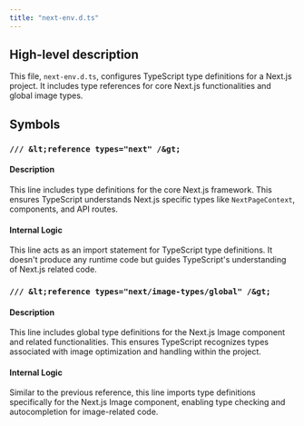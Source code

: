 ```yaml
---
title: "next-env.d.ts"
---
```


## High-level description
This file, `next-env.d.ts`, configures TypeScript type definitions for a Next.js project. It includes type references for core Next.js functionalities and global image types.

## Symbols
### `/// &lt;reference types="next" /&gt;`
#### Description
This line includes type definitions for the core Next.js framework. This ensures TypeScript understands Next.js specific types like `NextPageContext`, components, and API routes.

#### Internal Logic
This line acts as an import statement for TypeScript type definitions. It doesn't produce any runtime code but guides TypeScript's understanding of Next.js related code.

### `/// &lt;reference types="next/image-types/global" /&gt;`
#### Description
This line includes global type definitions for the Next.js Image component and related functionalities. This ensures TypeScript recognizes types associated with image optimization and handling within the project.

#### Internal Logic
Similar to the previous reference, this line imports type definitions specifically for the Next.js Image component, enabling type checking and autocompletion for image-related code.
